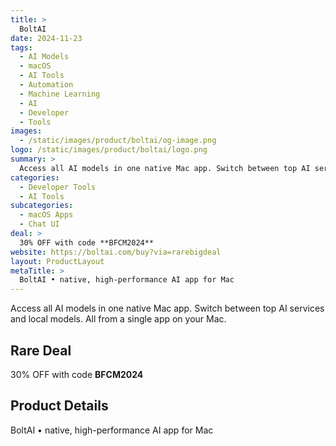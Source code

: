 ```yaml
---
title: >
  BoltAI
date: 2024-11-23
tags:
  - AI Models
  - macOS
  - AI Tools
  - Automation
  - Machine Learning
  - AI
  - Developer
  - Tools
images:
  - /static/images/product/boltai/og-image.png
logo: /static/images/product/boltai/logo.png
summary: >
  Access all AI models in one native Mac app. Switch between top AI services and local models. All from a single app on your Mac.
categories:
  - Developer Tools
  - AI Tools
subcategories:
  - macOS Apps
  - Chat UI
deal: >
  30% OFF with code **BFCM2024**
website: https://boltai.com/buy?via=rarebigdeal
layout: ProductLayout
metaTitle: >
  BoltAI • native, high-performance AI app for Mac
---
```

Access all AI models in one native Mac app. Switch between top AI services and local models. All from a single app on your Mac.

## Rare Deal

30% OFF with code **BFCM2024**

## Product Details
BoltAI • native, high-performance AI app for Mac


